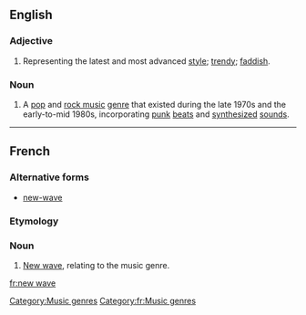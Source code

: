 ==English==
{{wikipedia|New Wave music}}

===Adjective===
{{en-adj|pos=[[new]] [[wave]]}}

# Representing the latest and most advanced [[style]]; [[trendy]]; [[faddish]].

===Noun===
{{en-noun|-}}

# A [[pop music|pop]] and [[rock music]] [[genre]] that existed during the late 1970s and the early-to-mid 1980s, incorporating [[punk rock|punk]] [[beat]]s and [[synthesizer|synthesized]] [[sound]]s.

[[Category:Music genres]]
----

==French==

===Alternative forms===
* [[new-wave]]

===Etymology===
{{borrowing|en|lang=fr}}

===Noun===
{{infl|fr|noun|head=[[new]] [[wave]]|g=m|singular only}}

# [[new wave#English|New wave]], relating to the music genre.

[[Category:fr:Music genres]]

[[fr:new wave]]